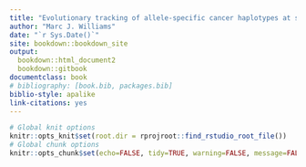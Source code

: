 ```yaml
--- 
title: "Evolutionary tracking of allele-specific cancer haplotypes at single-cell resolution"
author: "Marc J. Williams"
date: "`r Sys.Date()`"
site: bookdown::bookdown_site
output:
  bookdown::html_document2
  bookdown::gitbook
documentclass: book
# bibliography: [book.bib, packages.bib]
biblio-style: apalike
link-citations: yes
---
```


```r
# Global knit options
knitr::opts_knit$set(root.dir = rprojroot::find_rstudio_root_file())
# Global chunk options
knitr::opts_chunk$set(echo=FALSE, tidy=TRUE, warning=FALSE, message=FALSE)
```
